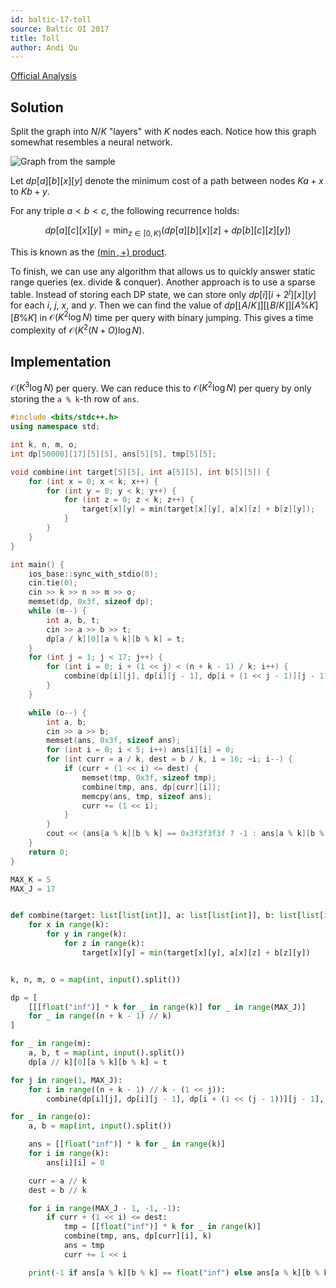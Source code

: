 ```yaml
---
id: baltic-17-toll
source: Baltic OI 2017
title: Toll
author: Andi Qu
---
```


[Official Analysis](https://boi.cses.fi/files/boi2017_solutions.zip)

## Solution

Split the graph into $N / K$ "layers" with $K$ nodes each. Notice how this graph
somewhat resembles a neural network.

![Graph from the sample](<baltic-17-toll/graph.png>)

Let $dp[a][b][x][y]$ denote the minimum cost of a path between nodes $Ka + x$ to
$Kb + y$.

For any triple $a < b < c$, the following recurrence holds:

$$
dp[a][c][x][y] = \min_{z \in [0, K)} (dp[a][b][x][z] + dp[b][c][z][y])
$$

This is known as the
[$(\min,+)$ product](https://en.wikipedia.org/wiki/Min-plus_matrix_multiplication).

To finish, we can use any algorithm that allows us to quickly answer static
range queries (ex. divide & conquer). Another approach is to use a sparse table.
Instead of storing each DP state, we can store only $dp[i][i + 2^j][x][y]$ for
each $i$, $j$, $x$, and $y$. Then we can find the value of
$dp[\lfloor A / K \rfloor][\lfloor B / K \rfloor][A \% K][B \% K]$ in
$\mathcal{O}(K^2 \log N)$ time per query with binary jumping. This gives a time
complexity of $\mathcal{O}(K^2(N+O)\log N)$.

## Implementation

$\mathcal{O}(K^3 \log N)$ per query. We can reduce this to
$\mathcal{O}(K^2 \log N)$ per query by only storing the `a % k`-th row of `ans`.

<LanguageSection>
<CPPSection>

```cpp
#include <bits/stdc++.h>
using namespace std;

int k, n, m, o;
int dp[50000][17][5][5], ans[5][5], tmp[5][5];

void combine(int target[5][5], int a[5][5], int b[5][5]) {
	for (int x = 0; x < k; x++) {
		for (int y = 0; y < k; y++) {
			for (int z = 0; z < k; z++) {
				target[x][y] = min(target[x][y], a[x][z] + b[z][y]);
			}
		}
	}
}

int main() {
	ios_base::sync_with_stdio(0);
	cin.tie(0);
	cin >> k >> n >> m >> o;
	memset(dp, 0x3f, sizeof dp);
	while (m--) {
		int a, b, t;
		cin >> a >> b >> t;
		dp[a / k][0][a % k][b % k] = t;
	}
	for (int j = 1; j < 17; j++) {
		for (int i = 0; i + (1 << j) < (n + k - 1) / k; i++) {
			combine(dp[i][j], dp[i][j - 1], dp[i + (1 << j - 1)][j - 1]);
		}
	}

	while (o--) {
		int a, b;
		cin >> a >> b;
		memset(ans, 0x3f, sizeof ans);
		for (int i = 0; i < 5; i++) ans[i][i] = 0;
		for (int curr = a / k, dest = b / k, i = 16; ~i; i--) {
			if (curr + (1 << i) <= dest) {
				memset(tmp, 0x3f, sizeof tmp);
				combine(tmp, ans, dp[curr][i]);
				memcpy(ans, tmp, sizeof ans);
				curr += (1 << i);
			}
		}
		cout << (ans[a % k][b % k] == 0x3f3f3f3f ? -1 : ans[a % k][b % k]) << '\n';
	}
	return 0;
}
```

</CPPSection>
<PySection>

```py
MAX_K = 5
MAX_J = 17


def combine(target: list[list[int]], a: list[list[int]], b: list[list[int]]):
	for x in range(k):
		for y in range(k):
			for z in range(k):
				target[x][y] = min(target[x][y], a[x][z] + b[z][y])


k, n, m, o = map(int, input().split())

dp = [
	[[[float("inf")] * k for _ in range(k)] for _ in range(MAX_J)]
	for _ in range((n + k - 1) // k)
]

for _ in range(m):
	a, b, t = map(int, input().split())
	dp[a // k][0][a % k][b % k] = t

for j in range(1, MAX_J):
	for i in range((n + k - 1) // k - (1 << j)):
		combine(dp[i][j], dp[i][j - 1], dp[i + (1 << (j - 1))][j - 1], k)

for _ in range(o):
	a, b = map(int, input().split())

	ans = [[float("inf")] * k for _ in range(k)]
	for i in range(k):
		ans[i][i] = 0

	curr = a // k
	dest = b // k

	for i in range(MAX_J - 1, -1, -1):
		if curr + (1 << i) <= dest:
			tmp = [[float("inf")] * k for _ in range(k)]
			combine(tmp, ans, dp[curr][i], k)
			ans = tmp
			curr += 1 << i

	print(-1 if ans[a % k][b % k] == float("inf") else ans[a % k][b % k])
```

</PySection>
</LanguageSection>
